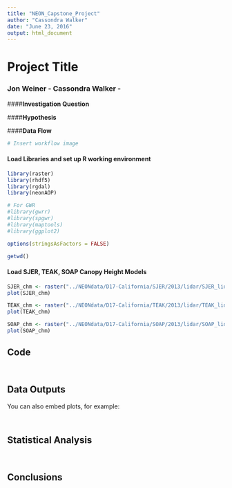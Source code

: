 ```yaml
---
title: "NEON_Capstone_Project"
author: "Cassondra Walker"
date: "June 23, 2016"
output: html_document
---
```


# **Project Title**

### Jon Weiner - Cassondra Walker -  

####**Investigation Question**

####**Hypothesis**

####**Data Flow**

```r
# Insert workflow image
```


#### Load Libraries and set up R working environment

```r

library(raster)
library(rhdf5)
library(rgdal)
library(neonAOP)

# For GWR
#library(gwrr)
#library(spgwr)
#library(maptools)
#library(ggplot2)

options(stringsAsFactors = FALSE)

getwd()

```

#### Load SJER, TEAK, SOAP Canopy Height Models

```r

SJER_chm <- raster("../NEONdata/D17-California/SJER/2013/lidar/SJER_lidarCHM.tif")
plot(SJER_chm)

TEAK_chm <- raster("../NEONdata/D17-California/TEAK/2013/lidar/TEAK_lidarCHM.tif")
plot(TEAK_chm)

SOAP_chm <- raster("../NEONdata/D17-California/SOAP/2013/lidar/SOAP_lidarCHM.tif")
plot(SOAP_chm)

```

## Code

```r

```

```r

```

## Data Outputs

You can also embed plots, for example:

```r

```

```r

```

## Statistical Analysis

```r

```

```r

```

## Conclusions

```r

```

```r

```

